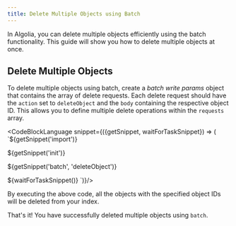 ```yaml
---
title: Delete Multiple Objects using Batch
---
```



In Algolia, you can delete multiple objects efficiently using the batch functionality. This guide will show you how to delete multiple objects at once.

## Delete Multiple Objects

To delete multiple objects using batch, create a *batch write params*  object that contains the array of delete requests.
Each delete request should have the `action` set to `deleteObject` and the `body` containing the respective object ID.
This allows you to define multiple delete operations within the `requests` array.

<CodeBlockLanguage snippet={({getSnippet, waitForTaskSnippet}) => (
`${getSnippet('import')}

${getSnippet('init')}

${getSnippet('batch', 'deleteObject')}

${waitForTaskSnippet()}
`)}/>

By executing the above code, all the objects with the specified object IDs will be deleted from your index.

That's it! You have successfully deleted multiple objects using `batch`.
